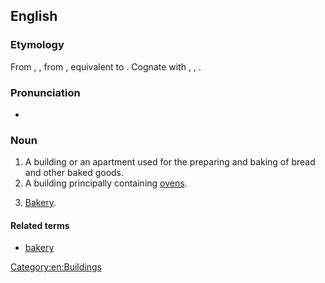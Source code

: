 ==English==

===Etymology===
From {{etyl|enm|en}} {{m|enm|bakhous}}, {{m|enm|bachous}}, from {{etyl|ang|en}} {{m|ang|bæchūs||bakery, bakehouse}}, equivalent to {{compound|bake|house|lang=en}}. Cognate with {{cog|sco|bake-hous||bakehouse, bakery}}, {{cog|stq|Bakhuus||bakehouse}}, {{cog|nds|backhus||bakehouse}}.

===Pronunciation===
* {{IPA|/ˈbeɪkhaʊs/|lang=en}}

===Noun===
{{en-noun}}

# A building or an apartment used for the preparing and baking of bread and other baked goods.
# A building principally containing [[ovens]].
# {{lb|en|UK|_|dialectal}} [[bakery|Bakery]].

====Related terms====
* [[bakery]]

[[Category:en:Buildings]]